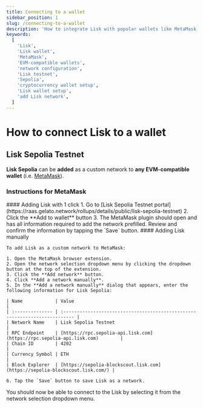 ```yaml
---
title: Connecting to a wallet
sidebar_position: 1
slug: /connecting-to-a-wallet
description: 'How to integrate Lisk with popular wallets like MetaMask.'
keywords:
  [
    'Lisk',
    'Lisk wallet',
    'MetaMask',
    'EVM-compatible wallets',
    'network configuration',
    'Lisk testnet',
    'Sepolia',
    'cryptocurrency wallet setup',
    'Lisk wallet setup',
    'add Lisk network',
  ]
---
```


# How to connect Lisk to a wallet

## Lisk Sepolia Testnet

**Lisk Sepolia** can be **added** as a custom network to **any EVM-compatible wallet** (i.e. [MetaMask](https://metamask.io/)).

### Instructions for MetaMask

<Tabs>
  <TabItem value="1click" label="1-Click solution" default>
    #### Adding Lisk with 1 click
    <!-- TODO: Update with link to portal, once ready -->
    1. Go to [Lisk Sepolia Testnet portal](https://raas.gelato.network/rollups/details/public/lisk-sepolia-testnet)
    2. Click the **Add to wallet** button
    3. The MetaMask plugin should open and has all information required to add the network prefilled.
    Review and confirm the information by tapping the `Save` button.

  </TabItem>
<TabItem value="manual" label="Adding Lisk manually">
    #### Adding Lisk manually

    To add Lisk as a custom network to MetaMask:

    1. Open the MetaMask browser extension.
    2. Open the network selection dropdown menu by clicking the dropdown button at the top of the extension.
    3. Click the **Add network** button.
    4. Click **Add a network manually**.
    5. In the **Add a network manually** dialog that appears, enter the following information for Lisk Sepolia:

    | Name            | Value                                                                       |
    | :-------------- | :-------------------------------------------------------------------------- |
    | Network Name    | Lisk Sepolia Testnet                                                        |
    | RPC Endpoint    | [https://rpc.sepolia-api.lisk.com](https://rpc.sepolia-api.lisk.com)        |
    | Chain ID        | 4202                                                                        |
    | Currency Symbol | ETH                                                                         |
    | Block Explorer  | [https://sepolia-blockscout.lisk.com](https://sepolia-blockscout.lisk.com/) |

    6. Tap the `Save` button to save Lisk as a network.
  </TabItem>
</Tabs>

You should now be able to connect to the Lisk by selecting it from the network selection dropdown menu.






